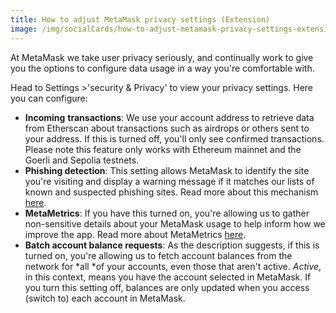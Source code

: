 ```yaml
---
title: How to adjust MetaMask privacy settings (Extension)
image: /img/socialCards/how-to-adjust-metamask-privacy-settings-extension.jpg
---
```



<CustomLayout />

At MetaMask we take user privacy seriously, and continually work to give you the options to configure data usage in a way you're comfortable with.

Head to Settings >'security & Privacy' to view your privacy settings. Here you can configure:

- **Incoming** **transactions**: We use your account address to retrieve data from Etherscan about transactions such as airdrops or others sent to your address. If this is turned off, you'll only see confirmed transactions. Please note this feature only works with Ethereum mainnet and the Goerli and Sepolia testnets.
- **Phishing detection**: This setting allows MetaMask to identify the site you're visiting and display a warning message if it matches our lists of known and suspected phishing sites. Read more about this mechanism [here](/troubleshooting/deceptive-site-ahead-when-trying-to-connect-to-a-site).
- **MetaMetrics**: If you have this turned on, you're allowing us to gather non-sensitive details about your MetaMask usage to help inform how we improve the app. Read more about MetaMetrics [here](/privacy-and-security/how-to-manage-your-metametrics-settings).
- **Batch account balance requests**: As the description suggests, if this is turned on, you're allowing us to fetch account balances from the network for *all *of your accounts, even those that aren't active. _Active_, in this context, means you have the account selected in MetaMask. If you turn this setting off, balances are only updated when you access (switch to) each account in MetaMask.
